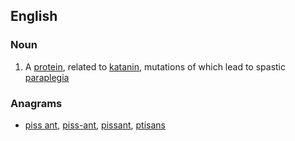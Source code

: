 ==English==

===Noun===
{{en-noun|-}}

# {{context|protein}} A [[protein]], related to [[katanin]], mutations of which lead to spastic [[paraplegia]]

===Anagrams===
* [[piss ant#English|piss ant]], [[piss-ant#English|piss-ant]], [[pissant#English|pissant]], [[ptisans#English|ptisans]]